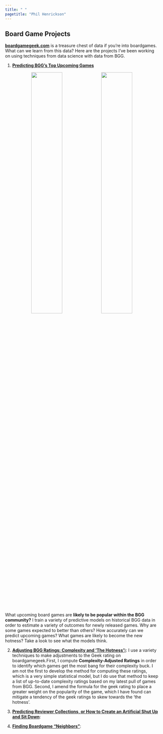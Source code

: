 ```yaml
---
title: " "
pagetitle: "Phil Henrickson"
---
```


## Board Game Projects {-}

[**boardgamegeek.com**](https://boardgamegeek.com) is a treasure chest of data if you're into boardgames. What can we learn from this data? Here are the projects I've been working on using techniques from data science with data from BGG.

1. [**Predicting BGG's Top Upcoming Games**](https://phenrickson.github.io/bgg_reports/predicting_bgg_outcomes.html)

<center>

![](/Users/Phil/Documents/projects/data-analysis-paralysis/images/predicting_games.png){width=45%} ![](/Users/Phil/Documents/projects/data-analysis-paralysis/images/outcome_coefs.png){width=45%}

</center>

What upcoming board games are **likely to be popular within the BGG community?** I train a variety of predictive models on historical BGG data in order to estimate a variety of outcomes for newly released games. Why are some games expected to better than others? How accurately can we predict upcoming games? What games are likely to become the new hotness? Take a look to see what the models think.



2. [**Adjusting BGG Ratings: Complexity and 'The Hotness'**)](https://phenrickson.github.io/bgg_reports/adjusting_bgg_ratings.html): I use a variety techniques to make adjustments to the Geek rating on boardgamegeek.First, I compute **Complexity-Adjusted Ratings** in order to identify which games get the most bang for their complexity buck. I am not the first to develop the method for computing these ratings, which is a very simple statistical model, but I do use that method to keep a list of up-to-date complexity ratings based on my latest pull of games from BGG. Second, I amend the formula for the geek rating to place a greater weight on the popularity of the game, which I have found can mitigate a tendency of the geek ratings to skew towards the 'the hotness'.



3. [**Predicting Reviewer Collections, or How to Create an Artificial Shut Up and Sit Down**]():

4. [**Finding Boardgame "Neighbors"**]():

